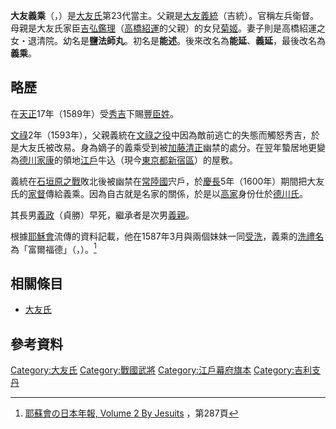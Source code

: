 {{refimprove|time=2014-05-04T07:22:06+00:00}}
'''大友義乘'''（{{jpn|j=大友 義乗|kyu=大友 義乘|kana=おおとも よしのり|rm=Ōtomo Yoshinori}}，{{bd|1577年||1612年|8月7日|}}）是[[大友氏|大友氏]]第23代當主。父親是[[大友義統|大友義統]]（吉統）。官稱左兵衛督。母親是大友氏家臣[[吉弘鑑理|吉弘鑑理]]（[[高橋紹運|高橋紹運]]的父親）的女兒[[吉弘菊姬|菊姬]]。妻子則是高橋紹運之女・退清院。幼名是'''鹽法師丸'''。初名是'''能述'''。後來改名為'''能延'''、'''義延'''，最後改名為'''義乘'''。

== 略歷 ==
在[[天正_(日本)|天正]]17年（1589年）受[[豐臣秀吉|秀吉]]下賜[[豐臣氏|豐臣姓]]。

[[文祿|文祿]]2年（1593年），父親義統在[[文祿之役|文祿之役]]中因為敵前逃亡的失態而觸怒秀吉，於是大友氏被改易。身為嫡子的義乘受到被[[加藤清正|加藤清正]]幽禁的處分。在翌年蟄居地更變為[[德川家康|德川家康]]的領地[[江戶|江戶]]牛込（現今[[東京都|東京都]][[新宿區|新宿區]]）的屋敷。

義統在[[石垣原之戰|石垣原之戰]]敗北後被幽禁在[[常陸國|常陸國]]宍戶，於[[慶長|慶長]]5年（1600年）期間把大友氏的[[家督|家督]]傳給義乘。因為自古就是名家的關係，於是以[[高家|高家]]身份仕於[[德川氏|德川氏]]。

其長男[[大友義政|義政]]（貞勝）早死，繼承者是次男[[大友義親|義親]]。

根據[[耶穌會|耶穌會]]流傳的資料記載，他在1587年3月與兩個妹妹一同[[受洗|受洗]]，義乘的[[洗禮名|洗禮名]]為「富爾福德」（{{lang-ja|フルゼンシオ}}，{{lang-es|Fulgencio}}）。<ref>[https://books.google.co.jp/books?id=P0HSAAAAMAAJ&printsec=frontcover#v=onepage&q&f=false 耶蘇會の日本年報, Volume 2 By Jesuits] {{Wayback|url=https://books.google.co.jp/books?id=P0HSAAAAMAAJ&printsec=frontcover#v=onepage&q&f=false |date=20210711093837 }}，第287頁</ref>

== 相關條目 ==
*[[大友氏|大友氏]]

==參考資料==
{{reflist}}

{{豐後大友氏當主|第23代|1600年－1612年}}
[[Category:大友氏|Category:大友氏]]
[[Category:戰國武將|Category:戰國武將]]
[[Category:江戶幕府旗本|Category:江戶幕府旗本]]
[[Category:吉利支丹|Category:吉利支丹]]
